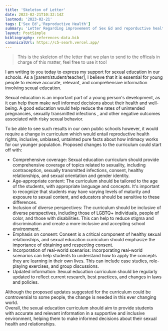 ```yaml
---
title: 'Skeleton of Letter'
date: 2023-02-21T10:32:14Z
lastmod: '2023-02-21'
tags: ['Sex Ed','Reproductive Health']
summary: 'Letter Regarding improvement of Sex Ed and reporductive health'
layout: PostSimple
bibliography: references-data.bib
canonicalUrl: https://c5-searh.vercel.app/
---
```

>This is the skeleton of the letter that we plan to send to the officals in charge of this matter, feel free to use it too!
 
I am writing to you today to express my support for sexual education in our schools. As a [parent/student/teacher], I believe that it is essential for young people to receive accurate, relevant, and comprehensive information involving sexual education.  

Sexual education is an important part of a young person's development, as it can help them make well informed decisions about their health and well-being. A good education would help reduce the rates of unintended pregnancies, sexually transmitted infections , and other negative outcomes associated with risky sexual behavior.  

To be able to see such results in our own public schools however, it would require a change in curriculum which would entail reproductive health rights, inclusive, unbiased, untainted pure facts about how intimacy works for our younger population.
Proposed changes to the curriculum could start off with:

- Comprehensive coverage: Sexual education curriculum should provide comprehensive coverage of topics related to sexuality, including contraception, sexually transmitted infections, consent, healthy relationships, and sexual orientation and gender identity.
- Age-appropriate content: The curriculum should be tailored to the age of the students, with appropriate language and concepts. It's important to recognize that students may have varying levels of maturity and exposure to sexual content, and educators should be sensitive to these differences.
- Inclusion of diverse perspectives: The curriculum should be inclusive of diverse perspectives, including those of LGBTQ+ individuals, people of color, and those with disabilities. This can help to reduce stigma and discrimination and create a more inclusive and accepting school environment.
- Emphasis on consent: Consent is a critical component of healthy sexual relationships, and sexual education curriculum should emphasize the importance of obtaining and respecting consent.
- Incorporation of real-world scenarios: Incorporating real-world scenarios can help students to understand how to apply the concepts they are learning in their own lives. This can include case studies, role-playing exercises, and group discussions.
- Updated information: Sexual education curriculum should be regularly updated to reflect current research, best practices, and changes in laws and policies.

Although the proposed updates suggested for the curriculum could be controversial to some people, the change is needed in this ever changing world.  
Overall, the sexual education curriculum should aim to provide students with accurate and relevant information in a supportive and inclusive environment, helping them to make informed decisions about their sexual health and relationships.